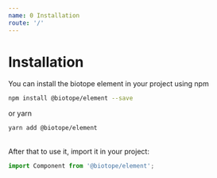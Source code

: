 ```yaml
---
name: 0 Installation
route: '/'
---
```


# Installation
You can install the biotope element in your project using npm
```bash
npm install @biotope/element --save
```
or yarn
```bash
yarn add @biotope/element
```
<br/>
After that to use it, import it in your project:

```js
import Component from '@biotope/element';
```

